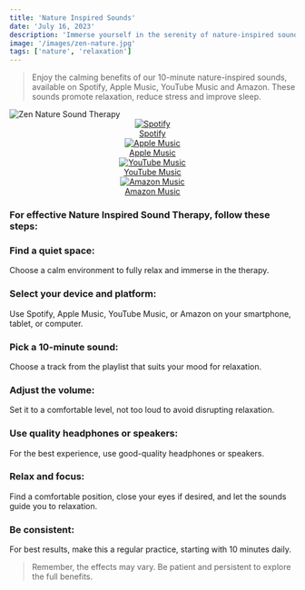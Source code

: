 ```yaml
---
title: 'Nature Inspired Sounds'
date: 'July 16, 2023'
description: 'Immerse yourself in the serenity of nature-inspired sounds for relaxation.'
image: '/images/zen-nature.jpg'
tags: ['nature', 'relaxation']
---
```


<Blockquote>
  Enjoy the calming benefits of our 10-minute nature-inspired sounds, available
  on Spotify, Apple Music, YouTube Music and Amazon. These sounds promote
  relaxation, reduce stress and improve sleep.
</Blockquote>

<Image src="/images/zen-nature.jpg" alt="Zen Nature Sound Therapy" />

<div align="center" style={{ backgroundColor: 'rgba(23, 23, 23, 0.4)', borderRadius: '20px', padding: '20px', marginTop: '20px' }}>

<div
  style={{
    display: 'flex',
    justifyContent: 'center',
    flexWrap: 'wrap',
    gap: '20px',
  }}
>
  <a
    href="https://open.spotify.com/album/4TGZ7uFgyi4qLg5QFSTJ5J"
    style={{ textAlign: 'center', textDecoration: 'none', color: 'inherit', flex: '1 1 100px', maxWidth: '150px' }}
  >
    <img
      src="/images/streaming-icons/spotify.png"
      alt="Spotify"
      style={{ width: '60px', height: '60px' }}
    />
    <div>Spotify</div>
  </a>
  <a
    href="https://music.apple.com/us/album/beyond-the-buzz-2/1697744383"
    style={{ textAlign: 'center', textDecoration: 'none', color: 'inherit', flex: '1 1 100px', maxWidth: '150px' }}
  >
    <img
      src="/images/streaming-icons/apple-music.png"
      alt="Apple Music"
      style={{ width: '60px', height: '60px' }}
    />
    <div>Apple Music</div>
  </a>
  <a
    href="https://www.youtube.com/playlist?list=OLAK5uy_nT8Xx5yeDwrPp6Quw_VdUOCzV-6sX4xRA"
    style={{ textAlign: 'center', textDecoration: 'none', color: 'inherit', flex: '1 1 100px', maxWidth: '150px' }}
  >
    <img
      src="/images/streaming-icons/youtube.png"
      alt="YouTube Music"
      style={{ width: '60px', height: '60px' }}
    />
    <div>YouTube Music</div>
  </a>
  <a
    href="https://amazon.com/music/player/albums/B0CBZWXDD1?marketplaceId=ATVPDKIKX0DER&musicTerritory=US&ref=dm_sh_6BhuppnOrJJzoXRiIu0GHvcKm"
    style={{ textAlign: 'center', textDecoration: 'none', color: 'inherit', flex: '1 1 100px', maxWidth: '150px' }}
  >
    <img
      src="/images/streaming-icons/amazon.png"
      alt="Amazon Music"
      style={{ width: '60px', height: '60px' }}
    />
    <div>Amazon Music</div>
  </a>
</div>
</div>

### For effective Nature Inspired Sound Therapy, follow these steps:

### <Highlighter>Find a quiet space:</Highlighter>

Choose a calm environment to fully relax and immerse in the therapy.

### <Highlighter>Select your device and platform:</Highlighter>

Use Spotify, Apple Music, YouTube Music, or Amazon on your smartphone, tablet, or computer.

### <Highlighter>Pick a 10-minute sound:</Highlighter>

Choose a track from the playlist that suits your mood for relaxation.

### <Highlighter>Adjust the volume:</Highlighter>

Set it to a comfortable level, not too loud to avoid disrupting relaxation.

### <Highlighter>Use quality headphones or speakers:</Highlighter>

For the best experience, use good-quality headphones or speakers.

### <Highlighter>Relax and focus:</Highlighter>

Find a comfortable position, close your eyes if desired, and let the sounds guide you to relaxation.

### <Highlighter>Be consistent:</Highlighter>

For best results, make this a regular practice, starting with 10 minutes daily.

<Blockquote>
  Remember, the effects may vary. Be patient and persistent to explore the full
  benefits.
</Blockquote>
